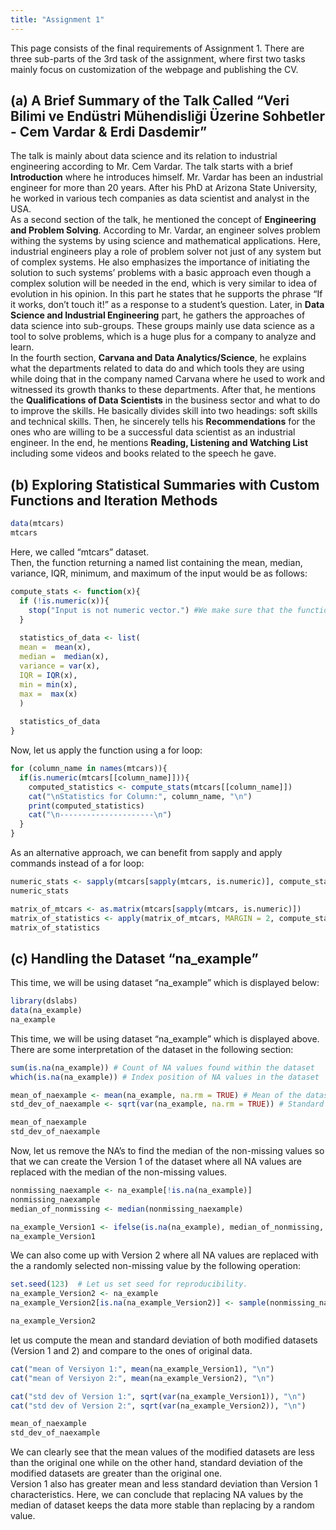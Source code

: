 ```yaml
---
title: "Assignment 1"
---
```


This page consists of the final requirements of Assignment 1. There are three sub-parts of the 3rd task of the assignment, where first two tasks mainly focus on customization of the webpage and publishing the CV.

## (a) A Brief Summary of the Talk Called "Veri Bilimi ve Endüstri Mühendisliği Üzerine Sohbetler - Cem Vardar & Erdi Dasdemir"

The talk is mainly about data science and its relation to industrial engineering according to Mr. Cem Vardar. The talk starts with a brief **Introduction** where he introduces himself. Mr. Vardar has been an industrial engineer for more than 20 years. After his PhD at Arizona State University, he worked in various tech companies as data scientist and analyst in the USA. \
As a second section of the talk, he mentioned the concept of **Engineering and Problem Solving**. According to Mr. Vardar, an engineer solves problem withing the systems by using science and mathematical applications. Here, industrial engineers play a role of problem solver not just of any system but of complex systems. He also emphasizes the importance of initiating the solution to such systems' problems with a basic approach even though a complex solution will be needed in the end, which is very similar to idea of evolution in his opinion. In this part he states that he supports the phrase "If it works, don't touch it!" as a response to a student's question. Later, in **Data Science and Industrial Engineering** part, he gathers the approaches of data science into sub-groups. These groups mainly use data science as a tool to solve problems, which is a huge plus for a company to analyze and learn. \
In the fourth section, **Carvana and Data Analytics/Science**, he explains what the departments related to data do and which tools they are using while doing that in the company named Carvana where he used to work and witnessed its growth thanks to these departments. After that, he mentions the **Qualifications of Data Scientists** in the business sector and what to do to improve the skills. He basically divides skill into two headings: soft skills and technical skills. Then, he sincerely tells his **Recommendations** for the ones who are willing to be a successful data scientist as an industrial engineer. In the end, he mentions **Reading, Listening and Watching List** including some videos and books related to the speech he gave.



## (b) Exploring Statistical Summaries with Custom Functions and Iteration Methods 

```r
data(mtcars)
mtcars
```

Here, we called "mtcars" dataset. \
Then, the function returning a named list containing the mean, median, variance, IQR, minimum, and maximum of the input would be as follows:

```r
compute_stats <- function(x){
  if (!is.numeric(x)){
    stop("Input is not numeric vector.") #We make sure that the function takes numeric vector as input.
  }
  
  statistics_of_data <- list(
  mean =  mean(x),
  median =  median(x),
  variance = var(x),
  IQR = IQR(x),
  min = min(x),
  max =  max(x)
  )
  
  statistics_of_data
}
```

Now, let us apply the function using a for loop:

```r
for (column_name in names(mtcars)){
  if(is.numeric(mtcars[[column_name]])){
    computed_statistics <- compute_stats(mtcars[[column_name]])
    cat("\nStatistics for Column:", column_name, "\n")
    print(computed_statistics)
    cat("\n---------------------\n")
  }
}
```

As an alternative approach, we can benefit from sapply and apply commands instead of a for loop:

```r
numeric_stats <- sapply(mtcars[sapply(mtcars, is.numeric)], compute_stats)
numeric_stats

matrix_of_mtcars <- as.matrix(mtcars[sapply(mtcars, is.numeric)])
matrix_of_statistics <- apply(matrix_of_mtcars, MARGIN = 2, compute_stats)
matrix_of_statistics
```

## (c) Handling the Dataset "na_example" 

This time, we will be using dataset "na_example" which is displayed below:

```r
library(dslabs)
data(na_example)
na_example
```

This time, we will be using dataset "na_example" which is displayed above. There are some interpretation of the dataset in the following section:

```r
sum(is.na(na_example)) # Count of NA values found within the dataset
which(is.na(na_example)) # Index position of NA values in the dataset

mean_of_naexample <- mean(na_example, na.rm = TRUE) # Mean of the dataset
std_dev_of_naexample <- sqrt(var(na_example, na.rm = TRUE)) # Standard deviation of the dataset

mean_of_naexample
std_dev_of_naexample
```

Now, let us remove the NA's to find the median of the non-missing values so that we can create the Version 1 of the dataset where all NA values are replaced with the median of the non-missing values.

```r
nonmissing_naexample <- na_example[!is.na(na_example)]
nonmissing_naexample
median_of_nonmissing <- median(nonmissing_naexample)

na_example_Version1 <- ifelse(is.na(na_example), median_of_nonmissing, na_example)
na_example_Version1
```

We can also come up with Version 2 where all NA values are replaced with the a randomly selected non-missing value by the following operation:

```r
set.seed(123)  # Let us set seed for reproducibility.
na_example_Version2 <- na_example
na_example_Version2[is.na(na_example_Version2)] <- sample(nonmissing_naexample, sum(is.na(na_example_Version2)), replace = TRUE)

na_example_Version2
```

let us compute the mean and standard deviation of both modified datasets (Version 1 and 2) and compare to the ones of original data.
```r

cat("mean of Versiyon 1:", mean(na_example_Version1), "\n")
cat("mean of Versiyon 2:", mean(na_example_Version2), "\n")

cat("std dev of Version 1:", sqrt(var(na_example_Version1)), "\n")
cat("std dev of Version 2:", sqrt(var(na_example_Version2)), "\n")

mean_of_naexample
std_dev_of_naexample
```
We can clearly see that the mean values of the modified datasets are less than the original one while on the other hand, standard deviation of the modified datasets are greater than the original one. \
Version 1 also has greater mean and less standard deviation than Version 1 characteristics. Here, we can conclude that replacing NA values by the median of dataset keeps the data more stable than replacing by a random value.
